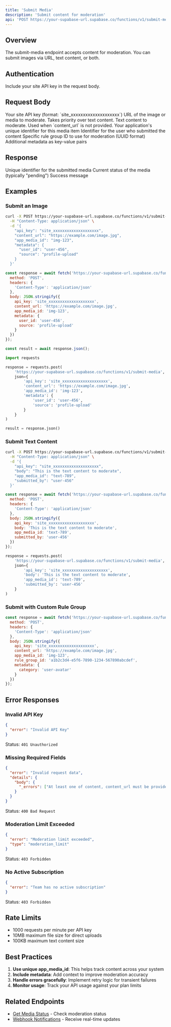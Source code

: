 ```yaml
---
title: 'Submit Media'
description: 'Submit content for moderation'
api: 'POST https://your-supabase-url.supabase.co/functions/v1/submit-media'
---
```


## Overview

The submit-media endpoint accepts content for moderation. You can submit images via URL, text content, or both.

## Authentication

Include your site API key in the request body.

## Request Body

<ParamField body="api_key" type="string" required>
  Your site API key (format: `site_xxxxxxxxxxxxxxxxxxxx`)
</ParamField>

<ParamField body="content_url" type="string">
  URL of the image or media to moderate. Takes priority over text content.
</ParamField>

<ParamField body="body" type="string">
  Text content to moderate. Used when `content_url` is not provided.
</ParamField>

<ParamField body="app_media_id" type="string">
  Your application's unique identifier for this media item
</ParamField>

<ParamField body="submitted_by" type="string">
  Identifier for the user who submitted the content
</ParamField>

<ParamField body="rule_group_id" type="string">
  Specific rule group ID to use for moderation (UUID format)
</ParamField>

<ParamField body="metadata" type="object">
  Additional metadata as key-value pairs
</ParamField>

## Response

<ResponseField name="id" type="string">
  Unique identifier for the submitted media
</ResponseField>

<ResponseField name="status" type="string">
  Current status of the media (typically "pending")
</ResponseField>

<ResponseField name="message" type="string">
  Success message
</ResponseField>

## Examples

### Submit an Image

<CodeGroup>

```bash cURL
curl -X POST https://your-supabase-url.supabase.co/functions/v1/submit-media \
  -H "Content-Type: application/json" \
  -d '{
    "api_key": "site_xxxxxxxxxxxxxxxxxxxx",
    "content_url": "https://example.com/image.jpg",
    "app_media_id": "img-123",
    "metadata": {
      "user_id": "user-456",
      "source": "profile-upload"
    }
  }'
```

```javascript JavaScript
const response = await fetch('https://your-supabase-url.supabase.co/functions/v1/submit-media', {
  method: 'POST',
  headers: {
    'Content-Type': 'application/json'
  },
  body: JSON.stringify({
    api_key: 'site_xxxxxxxxxxxxxxxxxxxx',
    content_url: 'https://example.com/image.jpg',
    app_media_id: 'img-123',
    metadata: {
      user_id: 'user-456',
      source: 'profile-upload'
    }
  })
});

const result = await response.json();
```

```python Python
import requests

response = requests.post(
    'https://your-supabase-url.supabase.co/functions/v1/submit-media',
    json={
        'api_key': 'site_xxxxxxxxxxxxxxxxxxxx',
        'content_url': 'https://example.com/image.jpg',
        'app_media_id': 'img-123',
        'metadata': {
            'user_id': 'user-456',
            'source': 'profile-upload'
        }
    }
)

result = response.json()
```

</CodeGroup>

### Submit Text Content

<CodeGroup>

```bash cURL
curl -X POST https://your-supabase-url.supabase.co/functions/v1/submit-media \
  -H "Content-Type: application/json" \
  -d '{
    "api_key": "site_xxxxxxxxxxxxxxxxxxxx",
    "body": "This is the text content to moderate",
    "app_media_id": "text-789",
    "submitted_by": "user-456"
  }'
```

```javascript JavaScript
const response = await fetch('https://your-supabase-url.supabase.co/functions/v1/submit-media', {
  method: 'POST',
  headers: {
    'Content-Type': 'application/json'
  },
  body: JSON.stringify({
    api_key: 'site_xxxxxxxxxxxxxxxxxxxx',
    body: 'This is the text content to moderate',
    app_media_id: 'text-789',
    submitted_by: 'user-456'
  })
});
```

```python Python
response = requests.post(
    'https://your-supabase-url.supabase.co/functions/v1/submit-media',
    json={
        'api_key': 'site_xxxxxxxxxxxxxxxxxxxx',
        'body': 'This is the text content to moderate',
        'app_media_id': 'text-789',
        'submitted_by': 'user-456'
    }
)
```

</CodeGroup>

### Submit with Custom Rule Group

```javascript
const response = await fetch('https://your-supabase-url.supabase.co/functions/v1/submit-media', {
  method: 'POST',
  headers: {
    'Content-Type': 'application/json'
  },
  body: JSON.stringify({
    api_key: 'site_xxxxxxxxxxxxxxxxxxxx',
    content_url: 'https://example.com/image.jpg',
    app_media_id: 'img-123',
    rule_group_id: 'a1b2c3d4-e5f6-7890-1234-567890abcdef',
    metadata: {
      category: 'user-avatar'
    }
  })
});
```

## Error Responses

### Invalid API Key

```json
{
  "error": "Invalid API Key"
}
```
Status: `401 Unauthorized`

### Missing Required Fields

```json
{
  "error": "Invalid request data",
  "details": {
    "body": {
      "_errors": ["At least one of content, content_url must be provided"]
    }
  }
}
```
Status: `400 Bad Request`

### Moderation Limit Exceeded

```json
{
  "error": "Moderation limit exceeded",
  "type": "moderation_limit"
}
```
Status: `403 Forbidden`

### No Active Subscription

```json
{
  "error": "Team has no active subscription"
}
```
Status: `403 Forbidden`

## Rate Limits

- 1000 requests per minute per API key
- 10MB maximum file size for direct uploads
- 100KB maximum text content size

## Best Practices

1. **Use unique app_media_id**: This helps track content across your system
2. **Include metadata**: Add context to improve moderation accuracy
3. **Handle errors gracefully**: Implement retry logic for transient failures
4. **Monitor usage**: Track your API usage against your plan limits

## Related Endpoints

- [Get Media Status](/api-reference/get-media-status) - Check moderation status
- [Webhook Notifications](/concepts/webhooks) - Receive real-time updates